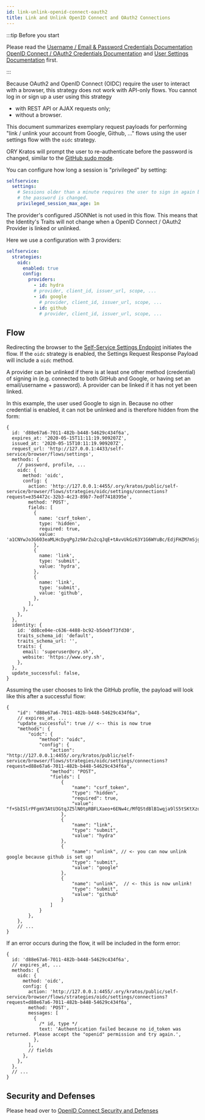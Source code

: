 ```yaml
---
id: link-unlink-openid-connect-oauth2
title: Link and Unlink OpenID Connect and OAuth2 Connections
---
```


:::tip Before you start

Please read the
[Username / Email & Password Credentials Documentation](../../../concepts/credentials/username-email-password.mdx)
[OpenID Connect / OAuth2 Credentials Documentation](../../../concepts/credentials/openid-connect-oidc-oauth2.mdx)
and [User Settings Documentation](../user-settings.mdx) first.

:::

Because OAuth2 and OpenID Connect (OIDC) require the user to interact with a
browser, this strategy does not work with API-only flows. You cannot log in or
sign up a user using this strategy

- with REST API or AJAX requests only;
- without a browser.

This document summarizes exemplary request payloads for performing "link /
unlink your account from Google, Github, ..." flows using the user settings flow
with the `oidc` strategy.

ORY Kratos will prompt the user to re-authenticate before the password is
changed, similar to the
[GitHub sudo mode](https://help.github.com/en/github/authenticating-to-github/sudo-mode).

You can configure how long a session is "privileged" by setting:

```yaml title="path/to/kratos/config.yml"
selfservice:
  settings:
    # Sessions older than a minute requires the user to sign in again before
    # the password is changed.
    privileged_session_max_age: 1m
```

The provider's configured JSONNet is not used in this flow. This means that the
Identity's Traits will not change when a OpenID Connect / OAuth2 Provider is
linked or unlinked.

Here we use a configuration with 3 providers:

```yaml title="path/to/my/kratos/config.yml"
selfservice:
  strategies:
    oidc:
      enabled: true
      config:
        providers:
          - id: hydra
          # provider, client_id, issuer_url, scope, ...
          - id: google
            # provider, client_id, issuer_url, scope, ...
          - id: github
            # provider, client_id, issuer_url, scope, ...
```

## Flow

Redirecting the browser to the
[Self-Service Settings Endpoint](../user-settings.mdx#user-settings-process-sequence)
initiates the flow. If the `oidc` strategy is enabled, the Settings Request
Response Payload will include a `oidc` method.

A provider can be unlinked if there is at least one other method (credential) of
signing in (e.g. connected to both GitHub and Google, or having set an
email/username + password). A provider can be linked if it has not yet been
linked.

In this example, the user used Google to sign in. Because no other credential is
enabled, it can not be unlinked and is therefore hidden from the form:

```json5 title="$ curl http://<kratos-admin>/self-service/browser/flows/requests/settings?request=d88e67a6-7011-482b-b448-54629c434f6a"
{
  id: 'd88e67a6-7011-482b-b448-54629c434f6a',
  expires_at: '2020-05-15T11:11:19.909207Z',
  issued_at: '2020-05-15T10:11:19.909207Z',
  request_url: 'http://127.0.0.1:4433/self-service/browser/flows/settings',
  methods: {
    // password, profile, ...
    oidc: {
      method: 'oidc',
      config: {
        action: 'http://127.0.0.1:4455/.ory/kratos/public/self-service/browser/flows/strategies/oidc/settings/connections?request=e354472c-32b3-4c23-89b7-7edf7418395e',
        method: 'POST',
        fields: [
          {
            name: 'csrf_token',
            type: 'hidden',
            required: true,
            value: 'a1CNYwJo3G603eaMLHcDyqPgJz9ArZu2cqJqE+tAvvUkGz63Y1G6WYuBc/EdjFHZM7mSjglbroNQyEAjuY21pw==',
          },
          {
            name: 'link',
            type: 'submit',
            value: 'hydra',
          },
          {
            name: 'link',
            type: 'submit',
            value: 'github',
          },
        ],
      },
    },
  },
  identity: {
    id: 'dd8ce04e-c636-4488-bc92-b5debf73fd30',
    traits_schema_id: 'default',
    traits_schema_url: '',
    traits: {
      email: 'superuser@ory.sh',
      website: 'https://www.ory.sh',
    },
  },
  update_successful: false,
}
```

Assuming the user chooses to link the GitHub profile, the payload will look like
this after a successful flow:

```json5 title="$ curl http://<kratos-admin>/self-service/browser/flows/requests/settings?request=d88e67a6-7011-482b-b448-54629c434f6a"
{
    "id": "d88e67a6-7011-482b-b448-54629c434f6a",
    // expires_at, ...
    "update_successful": true // <-- this is now true
    "methods": {
        "oidc": {
            "method": "oidc",
            "config": {
                "action": "http://127.0.0.1:4455/.ory/kratos/public/self-service/browser/flows/strategies/oidc/settings/connections?request=d88e67a6-7011-482b-b448-54629c434f6a",
                "method": "POST",
                "fields": [
                    {
                        "name": "csrf_token",
                        "type": "hidden",
                        "required": true,
                        "value": "f+SbISlrPFgmV3AtU3GtqJZ5lN0tpRBFLXaeo+6ENw4c/MfQStdBlB1wqja9lS5tSKtXzo1Ex/wPdhPoeLlPrQ=="
                    },
                    {
                        "name": "link",
                        "type": "submit",
                        "value": "hydra"
                    },
                    {
                        "name": "unlink", // <- you can now unlink google because github is set up!
                        "type": "submit",
                        "value": "google"
                    },
                    {
                        "name": "unlink",  // <- this is now unlink!
                        "type": "submit",
                        "value": "github"
                    }
                ]
            }
        },
    },
    // ...
}
```

If an error occurs during the flow, it will be included in the form error:

```json5 title="$ curl http://<kratos-admin>/self-service/browser/flows/requests/settings?request=d88e67a6-7011-482b-b448-54629c434f6a"
{
  id: 'd88e67a6-7011-482b-b448-54629c434f6a',
  // expires_at, ...
  methods: {
    oidc: {
      method: 'oidc',
      config: {
        action: 'http://127.0.0.1:4455/.ory/kratos/public/self-service/browser/flows/strategies/oidc/settings/connections?request=d88e67a6-7011-482b-b448-54629c434f6a',
        method: 'POST',
        messages: [
          {
            /* id, type */
            text: 'Authentication failed because no id_token was returned. Please accept the "openid" permission and try again.',
          },
        ],
        // fields
      },
    },
  },
  // ...
}
```

## Security and Defenses

Please head over to
[OpenID Connect Security and Defenses](../user-login-user-registration/openid-connect-social-sign-in-oauth2.mdx#security-and-defenses)
